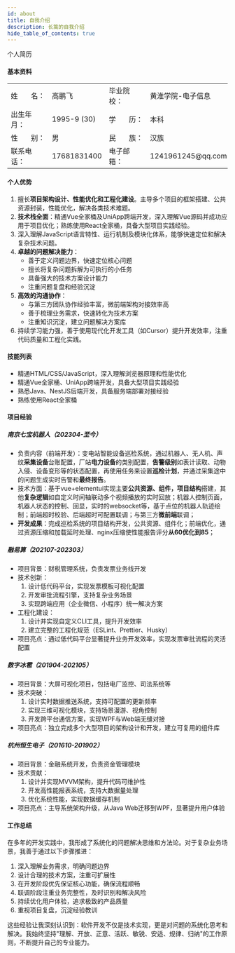 ```yaml
---
id: about
title: 自我介绍
description: 长篙的自我介绍
hide_table_of_contents: true
---
```


<div style={{ textAlign: 'center', fontSize: '30px' }}>个人简历</div>

#### 基本资料

<div style={{ marginBottom: '20px' }}>
  <table style={{ borderCollapse: 'collapse', width: '100%', display: 'flex' }}>
    <tbody style={{ display: 'flex', flexDirection: 'column', flex: 1 }}>
      <tr>
        <td style={{ width: '140px', padding: '5px', border: 'none' }}>姓&nbsp;&nbsp;&nbsp;&nbsp;&nbsp;&nbsp;&nbsp;名：</td>
        <td style={{ width: '280px', padding: '5px', border: 'none' }}>高鹏飞</td>
        <td style={{ width: '140px', padding: '5px', border: 'none' }}>毕业院校：</td>
        <td style={{ width: '280px', padding: '5px', border: 'none' }}>黄淮学院-电子信息</td>
      </tr>
      <tr>
        <td style={{ width: '140px', padding: '5px', border: 'none' }}>出生年月：</td>
        <td style={{ width: '280px', padding: '5px', border: 'none' }}>1995-9 (30)</td>
        <td style={{ width: '140px', padding: '5px', border: 'none' }}>学&nbsp;&nbsp;&nbsp;&nbsp;&nbsp;&nbsp;&nbsp;历：</td>
        <td style={{ width: '280px', padding: '5px', border: 'none' }}>本科</td>
      </tr>
      <tr>
        <td style={{ width: '140px', padding: '5px', border: 'none' }}>性&nbsp;&nbsp;&nbsp;&nbsp;&nbsp;&nbsp;&nbsp;别：</td>
        <td style={{ width: '280px', padding: '5px', border: 'none' }}>男</td>
        <td style={{ width: '140px', padding: '5px', border: 'none' }}>民&nbsp;&nbsp;&nbsp;&nbsp;&nbsp;&nbsp;&nbsp;族：</td>
        <td style={{ width: '280px', padding: '5px', border: 'none' }}>汉族</td>
      </tr>
      <tr>
        <td style={{ width: '140px', padding: '5px', border: 'none' }}>联系电话：</td>
        <td style={{ width: '280px', padding: '5px', border: 'none' }}>17681831400</td>
        <td style={{ width: '140px', padding: '5px', border: 'none' }}>电子邮箱：</td>
        <td style={{ width: '280px', padding: '5px', border: 'none' }}>1241961245@qq.com</td>
      </tr>
    </tbody>
  </table>
</div>

#### 个人优势

1. 擅长**项目架构设计、性能优化和工程化建设**。主导多个项目的框架搭建、公共资源封装，性能优化，解决各类技术难题。
2. **技术栈全面**：精通Vue全家桶及UniApp跨端开发，深入理解Vue源码并成功应用于项目优化；熟练使用React全家桶，具备大型项目实践经验。
3. 深入理解JavaScript语言特性、运行机制及模块化体系，能够快速定位和解决复杂技术问题。
4. **卓越的问题解决能力**：
   - 善于定义问题边界，快速定位核心问题
   - 擅长将复杂问题拆解为可执行的小任务
   - 具备强大的技术方案设计能力
   - 注重问题复盘和经验沉淀
5. **高效的沟通协作**：
   - 与第三方团队协作经验丰富，微前端架构对接效率高
   - 善于梳理业务需求，快速转化为技术方案
   - 注重知识沉淀，建立问题解决方案库
6. 持续学习能力强，善于使用现代化开发工具（如Cursor）提升开发效率，注重代码质量和工程化实践。

#### 技能列表

- 精通HTML/CSS/JavaScript，深入理解浏览器原理和性能优化
- 精通Vue全家桶、UniApp跨端开发，具备大型项目实践经验
- 熟悉Java、NestJS后端开发，具备服务端部署对接经验
- 熟练使用React全家桶

#### 项目经验

##### 南京七宝机器人（202304-至今）
- 负责内容（前端开发）：变电站智能设备巡检系统，通过机器人、无人机、声纹**采集设备**台账配置，厂站**电力设备**的类别配置，**告警级别**如表计读取、动物入侵、设备变形等的状态配置，再使用任务来设置**巡检计划**，并通过采集途中的问题生成实时告警和**最终报告**。
- 技术方面：基于vue+elementui实现主要**公共资源、组件，项目结构**搭建，其他**复杂逻辑**如自定义时间轴联动多个视频播放的实时回放；机器人控制页面，机器人状态的控制、回显，实时的websocket等，基于点位的机器人轨迹绘制；前端超时校验、后端超时可配置联调；与第三方**微前端**联调；
- **开发成果**：完成巡检系统的项目结构开发，公共资源、组件化；前端优化，通过资源压缩和加载延时处理、nginx压缩使性能报告评分**从60优化到85**；

##### 融易算（202107-202303）
- 项目背景：财税管理系统，负责发票业务线开发
- 技术创新：
  1. 设计低代码平台，实现发票模板可视化配置
  2. 开发审批流程引擎，支持复杂业务场景
  3. 实现跨端应用（企业微信、小程序）统一解决方案
- 工程化建设：
  1. 设计并实现自定义CLI工具，提升开发效率
  2. 建立完整的工程化规范（ESLint、Prettier、Husky）
- 项目亮点：通过低代码平台显著提升业务开发效率，实现发票审批流程的灵活配置

##### 数字冰雹（201904-202105）
- 项目背景：大屏可视化项目，包括电厂监控、司法系统等
- 技术突破：
  1. 设计实时数据推送系统，支持可配置的更新频率
  2. 实现三维可视化模块，支持场景漫游、视角控制
  3. 开发跨平台通信方案，实现WPF与Web端无缝对接
- 项目亮点：独立完成多个大型项目的架构设计和开发，建立可复用的组件库

##### 杭州恒生电子（201610-201902）
- 项目背景：金融系统开发，负责资金管理模块
- 技术贡献：
  1. 设计并实现MVVM架构，提升代码可维护性
  2. 开发高性能报表系统，支持大数据量处理
  3. 优化系统性能，实现数据缓存机制
- 项目亮点：主导系统架构升级，从Java Web迁移到WPF，显著提升用户体验

#### 工作总结

​		在多年的开发实践中，我形成了系统化的问题解决思维和方法论。对于复杂业务场景，我善于通过以下步骤推进：
1. 深入理解业务需求，明确问题边界
2. 设计合理的技术方案，注重可扩展性
3. 在开发阶段优先保证核心功能，确保流程顺畅
4. 联调阶段注重业务完整性，及时识别和解决风险
5. 持续优化用户体验，追求极致的产品质量
6. 重视项目复盘，沉淀经验教训

这些经验让我深刻认识到：软件开发不仅是技术实现，更是对问题的系统化思考和解决。我始终坚持"理解、开放、正意、活跃、敏锐、安适、规律、归纳"的工作原则，不断提升自己的专业能力。 
